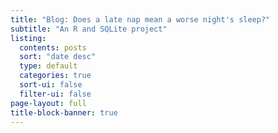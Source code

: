 ```yaml
---
title: "Blog: Does a late nap mean a worse night's sleep?"
subtitle: "An R and SQLite project"
listing:
  contents: posts
  sort: "date desc"
  type: default
  categories: true
  sort-ui: false
  filter-ui: false
page-layout: full
title-block-banner: true
---
```



